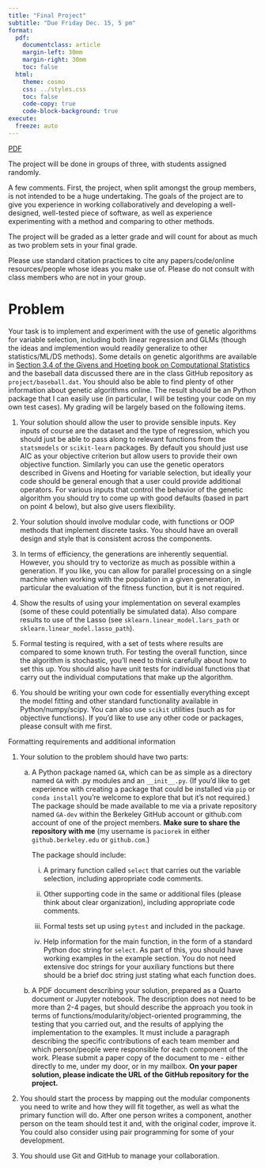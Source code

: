 ```yaml
---
title: "Final Project"
subtitle: "Due Friday Dec. 15, 5 pm"
format:
  pdf:
    documentclass: article
    margin-left: 30mm
    margin-right: 30mm
    toc: false
  html:
    theme: cosmo
    css: ../styles.css
    toc: false
    code-copy: true
    code-block-background: true
execute:
  freeze: auto
---
```


[PDF](./project.pdf){.btn .btn-primary}


The project will be done in groups of three, with students assigned
randomly.

A few comments. First, the project, when split amongst the group
members, is not intended to be a huge undertaking. The goals of the
project are to give you experience in working collaboratively and
developing a well-designed, well-tested piece of software, as well
as experience experimenting with a method and comparing to other methods.

The project will be graded as a letter grade and will count for about as
much as two problem sets in your final grade.

Please use standard citation practices to cite any papers/code/online resources/people whose ideas you make
use of. Please do not consult with class members who are not in your group.


# Problem

Your task is to implement and experiment with the use of genetic algorithms for variable selection, including both linear regression and GLMs (though the ideas and implemention would readily generalize to other statistics/ML/DS methods). Some details on genetic algorithms are available in [Section 3.4 of the Givens and Hoeting book on Computational Statistics](https://onlinelibrary.wiley.com/doi/book/10.1002/9781118555552) and the baseball data discussed there are in the class GitHub repository as `project/baseball.dat`. You should also be able to find plenty of other information about genetic algorithms online. The result should be an Python package that I can easily use (in particular, I will be testing your code on my own test cases). My grading will be largely based on the following items. 

1. Your solution should allow the user to provide sensible inputs. Key inputs of course are the dataset and the type of regression, which you should just be able to pass along to relevant functions from the `statsmodels` or `scikit-learn` packages. By default you should just use AIC as your objective criterion but allow users to provide their own objective function. Similarly you can use the genetic operators described in Givens and Hoeting for variable selection, but ideally your code should be general enough that a user could provide additional operators. For various inputs that control the behavior of the genetic algorithm you should try to come up with good defaults (based in part on point 4 below), but also give users flexibility. 

2. Your solution should involve modular code, with functions or OOP methods that implement discrete tasks. You should have an overall design and style that is consistent across the components.

3. In terms of efficiency, the generations are inherently sequential. However, you should try to vectorize as much as possible within a generation. If you like, you can allow for parallel processing on a single machine when working with the population in a given generation, in particular the evaluation of the fitness function, but it is not required. 

4. Show the results of using your implementation on several examples (some of these could potentially be simulated data). Also compare results to use of the Lasso (see `sklearn.linear_model.lars_path` or `sklearn.linear_model.lasso_path`).

5. Formal testing is required, with a set of tests where results are compared to some known truth. For testing the overall function, since the algorithm is stochastic, you'll need to think carefully about how to set this up. You should also have unit tests for individual functions that carry out the individual computations that make up the algorithm. 

6. You should be writing your own code for essentially everything except the model fitting and other standard functionality available in Python/numpy/scipy. You can also use `scikit` utilities (such as for objective functions). If you'd like to use any other code or packages, please consult with me first.

Formatting requirements and additional information

1. Your solution to the problem should have two parts: 

   a. A Python package named `GA`, which can be as simple as a directory named `GA` with .py modules and an `__init__.py`. (If you'd like to get experience with creating a package that could be installed via `pip` or `conda install` you're welcome to explore that but it's not required.) The package should be made available to me via a private repository named `GA-dev` within the Berkeley GitHub account or github.com account of one of the project members. **Make sure to share the repository with me** (my username is `paciorek` in either `github.berkeley.edu` or `github.com`.)


       The package should include:

       i. A primary function called `select` that carries out the variable selection, including appropriate code comments.

       ii. Other supporting code in the same or additional files (please think about clear organization), including appropriate code comments.

       iii. Formal tests set up using `pytest` and included in the package.

       iv. Help information for the main function, in the form of a standard Python doc string for `select`. As part of this, you should have working examples in the example section. You do not need extensive doc strings for your auxiliary functions but there should be a brief doc string just stating what each function does.

   b. A PDF document describing your solution, prepared as a Quarto document or Jupyter notebook. The description does not need to be more than 2-4 pages, but should describe the approach you took in terms of functions/modularity/object-oriented programming, the testing that you carried out, and the results of applying the implementation to the examples. It must include a paragraph describing the specific contributions of each team member and which person/people were responsible for each component of the work. Please submit a paper copy of the document to me - either directly to me, under my door, or in my mailbox. **On your paper solution, please indicate the URL of the GitHub repository for the project.**

2. You should start the process by mapping out the modular components you need to write and how they will fit together, as well as what the primary function will do. After one person writes a component, another person on the team should test it and, with the original coder, improve it. You could also consider using pair programming for some of your development.

3. You should use Git and GitHub to manage your collaboration. 



